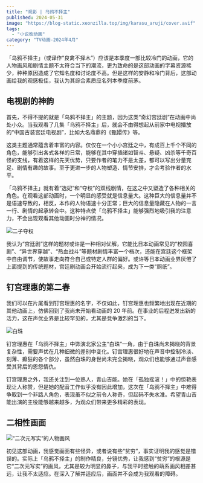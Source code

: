 ```yaml
---
title: "观影 | 乌鸦不择主"
published: 2024-05-31
image: "https://blog-static.xeonzilla.top/img/karasu_aruji/cover.avif"
tags:
  - "小说改动画"
category: "TV动画-2024年4月"
---
```


「乌鸦不择主」（或译作“良禽不择木”）应该是本季度一部比较冷门的动画，它的人物画风和剧情主题不太符合当下的潮流，更为致命的是这部动画的字幕资源稀少，种种原因造成了它知名度和讨论度不高。但是这样的安静和冷门背后，这部动画给我的观感极佳，我认为其综合素质应名列本季度前茅。

## 电视剧的神韵

首先，不得不提的就是「乌鸦不择主」的主题，因为这类“奇幻宫廷剧”在动画中尚处小众。当我观看了几集「乌鸦不择主」后，就会不由得想起从前家中电视播放的“中国古装宫廷电视剧”，比如大名鼎鼎的《甄嬛传》等。

这类主题通常蕴含着丰富的内容。仅仅在一个小小宫廷之中，有成百上千个不同的角色，能够引出各式各样的日常，能够在其中穿插诸如智斗、悬疑、凶杀等千奇百怪的支线，有着这样的先天优势，只要作者的笔力不是太差，都可以写出分量充足、剧情有趣的故事。至于更进一步的人物塑造、情节安排，才会考验作者的水平。

「乌鸦不择主」就有着“选妃”和“夺权”的双线剧情，在这之中又塑造了各种相关的角色。在观看这部动画时，一个明显的感受就是信息量大。这种巨大的信息量并不是语速导致的，相反，本作的人物语速十分正常；巨大的信息量隐藏在人物的一言一行、剧情的起承转合中。这种特点使「乌鸦不择主」能够强烈地吸引我的注意力，不会出现观看其他动画时分神的情况。

![二子夺权](https://blog-static.xeonzilla.top/img/karasu_aruji/01.avif "二子夺权")

我认为“宫廷剧”这样的题材或许是一种相对优解，它能比日本动画常见的“校园喜剧”、“异世界穿越”、“热血战斗”等题材剧情丰富一个档次，还能在宫廷这个框架中自由调节，使故事走向符合自己或特定人群的偏好。或许等日本动画业界厌倦了上面提到的传统题材，宫廷剧动画会开始流行起来，成为下一类“厕纸”。

## 钉宫理惠的第二春

我们可以在片尾看到钉宫理惠的名字，不仅如此，钉宫理惠也频繁地出现在近期的其他动画上，仿佛回到了我尚未开始看动画的 20 年前。在事业的后程迸发出新的活力，这在声优业界是比较罕见的，尤其是竞争激烈的当下。

![白珠](https://blog-static.xeonzilla.top/img/karasu_aruji/02.avif "白珠")

钉宫理惠在「乌鸦不择主」中饰演北家公主“白珠”一角，由于白珠尚未揭晓的背景复杂性，需要声优在几种细微的差别中变化。钉宫理惠很好地在声音中控制冷淡、刻薄、癫狂的各个部分，虽然白珠的身世尚未完全揭晓，观众们也能够通过声音感受其背后的恩怨情仇。

钉宫理惠之外，我还关注到一位熟人，青山吉能。她在「孤独摇滚！」中的惊艳表现让人称赞，但是她的配音工作似乎没有因此增加，这次在「乌鸦不择主」中难得争取到一个非路人角色，表现虽不似之前令人称奇，但起码不失水准。希望青山吉能出演的主役能够越来越多，为观众们带来更多精彩的表现。

## 二相性画面

![“二次元写实”的人物画风](https://blog-static.xeonzilla.top/img/karasu_aruji/03.avif "“二次元写实”的人物画风")

初见这部动画，我感觉画面有些怪异，或者说有些“贫穷”，事实证明我的感觉是错误的。实际上「乌鸦不择主」的制作精良，分镜优秀，让我感到“贫穷”的根源是它“二次元写实”的画风，尤其是较为明显的鼻子，与我平时接触的萌系画风相差甚远，让我不太适应。在深入了解并适应后，画面并不会成为我观看的障碍。
